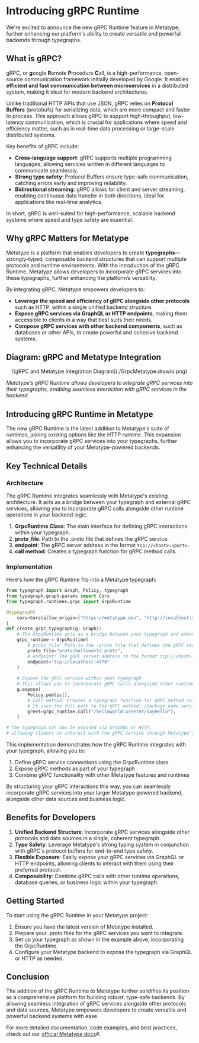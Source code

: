 # Introducing gRPC Runtime

We're excited to announce the new gRPC Runtime feature in Metatype, further enhancing our platform's ability to create versatile and powerful backends through typegraphs.

## What is gRPC?

gRPC, or **g**oogle **R**emote **P**rocedure **C**all, is a high-performance, open-source communication framework initially developed by Google. It enables **efficient and fast communication between microservices** in a distributed system, making it ideal for modern backend architectures.

Unlike traditional HTTP APIs that use JSON, gRPC relies on **Protocol Buffers** (protobufs) for serializing data, which are more compact and faster to process. This approach allows gRPC to support high-throughput, low-latency communication, which is crucial for applications where speed and efficiency matter, such as in real-time data processing or large-scale distributed systems.

Key benefits of gRPC include:
- **Cross-language support**: gRPC supports multiple programming languages, allowing services written in different languages to communicate seamlessly.
- **Strong type safety**: Protocol Buffers ensure type-safe communication, catching errors early and improving reliability.
- **Bidirectional streaming**: gRPC allows for client and server streaming, enabling continuous data transfer in both directions, ideal for applications like real-time analytics.

In short, gRPC is well-suited for high-performance, scalable backend systems where speed and type safety are essential.

## Why gRPC Matters for Metatype

Metatype is a platform that enables developers to create **typegraphs**—strongly-typed, composable backend structures that can support multiple protocols and runtime environments. With the introduction of the gRPC Runtime, Metatype allows developers to incorporate gRPC services into these typegraphs, further enhancing the platform’s versatility.

By integrating gRPC, Metatype empowers developers to:
- **Leverage the speed and efficiency of gRPC alongside other protocols** such as HTTP, within a single unified backend structure.
- **Expose gRPC services via GraphQL or HTTP endpoints**, making them accessible to clients in a way that best suits their needs.
- **Compose gRPC services with other backend components**, such as databases or other APIs, to create powerful and cohesive backend systems.

## Diagram: gRPC and Metatype Integration

<center>
    ![gRPC and Metatype Integration Diagram](./GrpcMetatype.drawio.png)
</center>


*Metatype’s gRPC Runtime allows developers to integrate gRPC services into their typegraphs, enabling seamless interaction with gRPC services in the backend.*

## Introducing gRPC Runtime in Metatype

The new gRPC Runtime is the latest addition to Metatype's suite of runtimes, joining existing options like the HTTP runtime. This expansion allows you to incorporate gRPC services into your typegraphs, further enhancing the versatility of your Metatype-powered backends.

## Key Technical Details

### Architecture
The gRPC Runtime integrates seamlessly with Metatype's existing architecture. It acts as a bridge between your typegraph and external gRPC services, allowing you to incorporate gRPC calls alongside other runtime operations in your backend logic.

1. **GrpcRuntime Class**: The main interface for defining gRPC interactions within your typegraph.
2. **proto_file**: Path to the .proto file that defines the gRPC service.
3. **endpoint**: The gRPC server address in the format `tcp://<host>:<port>`.
4. **call method**: Creates a typegraph function for gRPC method calls.

### Implementation

Here's how the gRPC Runtime fits into a Metatype typegraph:

```python
from typegraph import Graph, Policy, typegraph
from typegraph.graph.params import Cors
from typegraph.runtimes.grpc import GrpcRuntime

@typegraph(
    cors=Cors(allow_origin=["https://metatype.dev", "http://localhost:3000"]),
)
def create_grpc_typegraph(g: Graph):
    # The GrpcRuntime acts as a bridge between your typegraph and external gRPC services
    grpc_runtime = GrpcRuntime(
        # proto_file: Path to the .proto file that defines the gRPC service
        proto_file="proto/helloworld.proto",
        # endpoint: The gRPC server address in the format tcp://<host>:<port>
        endpoint="tcp://localhost:4770"
    )
    
    # Expose the gRPC service within your typegraph
    # This allows you to incorporate gRPC calls alongside other runtime operations
    g.expose(
        Policy.public(),
        # call method: Creates a typegraph function for gRPC method calls
        # It uses the full path to the gRPC method: /package_name.service_name/method_name
        greet=grpc_runtime.call("/helloworld.Greeter/SayHello"),
    )

# The typegraph can now be exposed via GraphQL or HTTP, 
# allowing clients to interact with the gRPC service through Metatype's unified interface
```
This implementation demonstrates how the gRPC Runtime integrates with your typegraph, allowing you to:

1. Define gRPC service connections using the GrpcRuntime class
2. Expose gRPC methods as part of your typegraph
3. Combine gRPC functionality with other Metatype features and runtimes

By structuring your gRPC interactions this way, you can seamlessly incorporate gRPC services into your larger Metatype-powered backend, alongside other data sources and business logic.

## Benefits for Developers

1. **Unified Backend Structure**: Incorporate gRPC services alongside other protocols and data sources in a single, coherent typegraph.
2. **Type Safety**: Leverage Metatype's strong typing system in conjunction with gRPC's protocol buffers for end-to-end type safety.
3. **Flexible Exposure**: Easily expose your gRPC services via GraphQL or HTTP endpoints, allowing clients to interact with them using their preferred protocol.
4. **Composability**: Combine gRPC calls with other runtime operations, database queries, or business logic within your typegraph.

## Getting Started

To start using the gRPC Runtime in your Metatype project:

1. Ensure you have the latest version of Metatype installed.
2. Prepare your .proto files for the gRPC services you want to integrate.
3. Set up your typegraph as shown in the example above, incorporating the GrpcRuntime.
4. Configure your Metatype backend to expose the typegraph via GraphQL or HTTP as needed.

## Conclusion

The addition of the gRPC Runtime to Metatype further solidifies its position as a comprehensive platform for building robust, type-safe backends. By allowing seamless integration of gRPC services alongside other protocols and data sources, Metatype empowers developers to create versatile and powerful backend systems with ease.

For more detailed documentation, code examples, and best practices, check out our [official Metatype docs](https://metatype.dev/docs)#.
